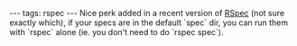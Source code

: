---
tags: rspec
---
Nice perk added in a recent version of [[RSpec]] (not sure exactly which), if your specs are in the default `spec` dir, you can run them with `rspec` alone (ie. you don't need to do `rspec spec`).
